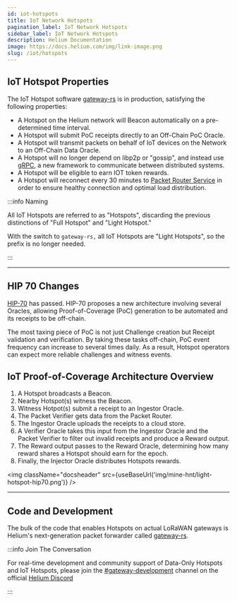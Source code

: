 ```yaml
---
id: iot-hotspots
title: IoT Network Hotspots
pagination_label: IoT Network Hotspots
sidebar_label: IoT Network Hotspots
description: Helium Documentation
image: https://docs.helium.com/img/link-image.png
slug: /iot/hotspots
---
```



## IoT Hotspot Properties

The IoT Hotspot software [gateway-rs](https://github.com/helium/gateway-rs) is in production,
satisfying the following properties:

- A Hotspot on the Helium network will Beacon automatically on a pre-determined time interval.
- A Hotspot will submit PoC receipts directly to an Off-Chain PoC Oracle.
- A Hotspot will transmit packets on behalf of IoT devices on the Network to an Off-Chain Data
  Oracle.
- A Hotspot will no longer depend on libp2p or "gossip", and instead use [gRPC](https://grpc.io/), a
  new framework to communicate between distributed systems.
- A Hotspot will be eligible to earn IOT token rewards.
- A Hotspot will reconnect every 30 minutes to
  [Packet Router Service](/oracles/data-transfer-oracles#packet-router-service) in order to ensure
  healthy connection and optimal load distribution.

:::info Naming

All IoT Hotspots are referred to as "Hotspots", discarding the previous distinctions of "Full
Hotspot" and "Light Hotspot."

With the switch to `gateway-rs,` all IoT Hotspots are "Light Hotspots", so the prefix is no longer
needed.

:::

---

## HIP 70 Changes

[HIP-70](https://github.com/helium/HIP/issues/471) has passed. HIP-70 proposes a new architecture
involving several Oracles, allowing Proof-of-Coverage (PoC) generation to be automated and its
receipts to be off-chain.

The most taxing piece of PoC is not just Challenge creation but Receipt validation and verification.
By taking these tasks off-chain, PoC event frequency can increase to several times daily. As a
result, Hotspot operators can expect more reliable challenges and witness events.

## IoT Proof-of-Coverage Architecture Overview

1. A Hotspot broadcasts a Beacon.
2. Nearby Hotspot(s) witness the Beacon.
3. Witness Hotpot(s) submit a receipt to an Ingestor Oracle.
4. The Packet Verifier gets data from the Packet Router.
5. The Ingestor Oracle uploads the receipts to a cloud store.
6. A Verifier Oracle takes this input from the Ingestor Oracle and the Packet Verifier to filter out
   invalid receipts and produce a Reward output.
7. The Reward output passes to the Reward Oracle, determining how many reward shares a Hotspot
   should earn for the epoch.
8. Finally, the Injector Oracle distributes Hotspots rewards.

<img className="docsheader" src={useBaseUrl('img/mine-hnt/light-hotspot-hip70.png')} />

---

## Code and Development

The bulk of the code that enables Hotspots on actual LoRaWAN gateways is Helium's next-generation
packet forwarder called [gateway-rs](https://github.com/helium/gateway-rs).

:::info Join The Conversation

For real-time development and community support of Data-Only Hotspots and IoT Hotspots, please join
the [#gateway-development](discord://discord.com/channels/404106811252408320/784462269072277576)
channel on the official [Helium Discord](https://discord.gg/helium)

:::
